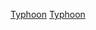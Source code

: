 {{catmore}}
{{Year by category
| m = 2
| c = 0
| d = 1
| y = 7
| cat = 太平洋颱風季
| in = 
| parent = 太平洋颱風季
| subcat = 2017年自然灾害
| sortkey = typhoon
}}

{{Commons category|2017 Pacific typhoon season}}


[[Category:2017年亞洲|Typhoon]]
[[Category:2017年大洋洲|Typhoon]]